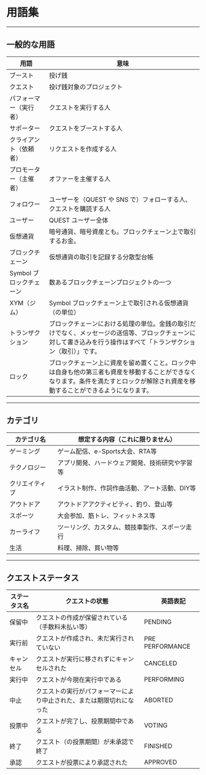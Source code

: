# 用語集

---

<div id="general" />

## 一般的な用語

| 用語              | 意味                                                                                        |
|-----------------|-------------------------------------------------------------------------------------------|
| ブースト            | 投げ銭                                                                                       |
| クエスト            | 投げ銭対象のプロジェクト                                                                              |
| パフォーマー（実行者）     | クエストを実行する人                                                                                |
| サポーター           | クエストをブーストする人                                                                              |
| クライアント（依頼者）     | リクエストを作成する人                                                                               |
| プロモーター（主催者）     | オファーを主催する人                                                                                |
| フォロワー           | ユーザーを（QUEST や SNS で）フォローする人、クエストを購読する人                                                    |
| ユーザー            | QUEST ユーザー全体                                                                              |
| 仮想通貨            | 暗号通貨、暗号資産とも。ブロックチェーン上で取引するお金。                                                             |
| ブロックチェーン        | 仮想通貨の取引を記録する分散型台帳                                                                         |
| Symbol ブロックチェーン | 数あるブロックチェーンプロジェクトの一つ                                                                      |
| XYM（ジム）         | Symbol ブロックチェーン上で取引される仮想通貨（の単位）                                                           |
| トランザクション        | ブロックチェーンにおける処理の単位。金銭の取引だけでなく、メッセージの送信等、ブロックチェーンに対して書き込みを行う操作はすべて「トランザクション（取引）」です。         |
| ロック             | ブロックチェーン上に資産を留め置くこと。ロック中は自身も他の第三者も資産を移動することができなくなります。条件を満たすとロックが解除され資産を移動することができるようになります。 |

---

<div id="category" />

## カテゴリ

| カテゴリ名   | 想定する内容（これに限りません）         |
|---------|--------------------------|
| ゲーミング   | ゲーム配信、e-Sports大会、RTA等    |
| テクノロジー  | アプリ開発、ハードウェア開発、技術研究や学習等  |
| クリエイティブ | イラスト制作、作詞作曲活動、アート活動、DIY等 |
| アウトドア   | アウトドアアクティビティ、釣り、登山等      |
| スポーツ    | 大会参加、筋トレ、フィットネス等         |
| カーライフ   | ツーリング、カスタム、競技車製作、スポーツ走行  |
| 生活      | 料理、掃除、買い物等               |

---

<div id="quest-status" />

## クエストステータス

| ステータス名 | クエストの状態                            | 　英語表記           |
|--------|------------------------------------|-----------------|
| 保留中    | クエストの作成が保留されている（手数料未払い等）           | PENDING         |
| 実行前    | クエストが作成され、未だ実行されていない               | PRE PERFORMANCE |
| キャンセル  | クエストが実行に移されずにキャンセルされた              | CANCELED        |
| 実行中    | クエストが今現在実行中である                     | PERFORMING      |
| 中止     | クエストの実行がパフォーマーにより中止された、または期限切れになった | ABORTED         |
| 投票中    | クエストが完了し、投票期間中である                  | VOTING          |
| 終了     | クエスト（の投票期間）が未承認で終了                 | FINISHED        |
| 承認     | クエストが投票により承認された                    | APPROVED        |

